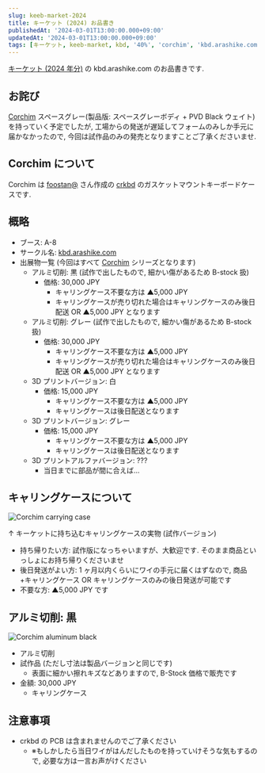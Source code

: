 ```yaml
---
slug: keeb-market-2024
title: キーケット (2024) お品書き
publishedAt: '2024-03-01T13:00:00.000+09:00'
updatedAt: '2024-03-01T13:00:00.000+09:00'
tags: [キーケット, keeb-market, kbd, '40%', 'corchim', 'kbd.arashike.com']
---
```


[キーケット (2024 年分)](https://keeb-market.jp/) の kbd.arashike.com のお品書きです.

## お詫び

[Corchim](https://kbd.arashike.com/corchim) スペースグレー(製品版: スペースグレーボディ + PVD Black ウェイト) を持っていく予定でしたが,
工場からの発送が遅延してフォームのみしか手元に届かなかったので, 今回は試作品のみの発売となりますことご了承くださいませ.

## Corchim について

Corchim は [foostan@](https://twitter.com/foostan) さん作成の [crkbd](https://github.com/foostan/crkbd) のガスケットマウントキーボードケースです.

## 概略

- ブース: A-8
- サークル名: [kbd.arashike.com](https://kbd.arashike.com)
- 出展物一覧 (今回はすべて [Corchim](https://kbd.arashike.com/corchim) シリーズとなります)
  - アルミ切削: 黒 (試作で出したもので, 細かい傷があるため B-stock 扱)
    - 価格: 30,000 JPY
      - キャリングケース不要な方は ▲5,000 JPY
      - キャリングケースが売り切れた場合はキャリングケースのみ後日配送 OR ▲5,000 JPY となります
  - アルミ切削: グレー (試作で出したもので, 細かい傷があるため B-stock 扱)
    - 価格: 30,000 JPY
      - キャリングケース不要な方は ▲5,000 JPY
      - キャリングケースが売り切れた場合はキャリングケースのみ後日配送 OR ▲5,000 JPY となります
  - 3D プリントバージョン: 白
    - 価格: 15,000 JPY
      - キャリングケース不要な方は ▲5,000 JPY
      - キャリングケースは後日配送となります
  - 3D プリントバージョン: グレー
    - 価格: 15,000 JPY
      - キャリングケース不要な方は ▲5,000 JPY
      - キャリングケースは後日配送となります
  - 3D プリントアルファバージョン: ???
    - 当日までに部品が間に合えば...

## キャリングケースについて

![Corchim carrying case](./carrying-case.jpg)

↑ キーケットに持ち込むキャリングケースの実物 (試作バージョン)

- 持ち帰りたい方: 試作版になっちゃいますが、大歓迎です. そのまま商品といっしょにお持ち帰りくださいませ
- 後日発送がよい方: 1 ヶ月以内くらいにワイの手元に届くはずなので, 商品+キャリングケース OR キャリングケースのみの後日発送が可能です
- 不要な方: ▲5,000 JPY です

## アルミ切削: 黒

![Corchim aluminum black](./aluminum-black.jpg)

- アルミ切削
- 試作品 (ただし寸法は製品バージョンと同じです)
  - 表面に細かい擦れキズなどありますので, B-Stock 価格で販売です
- 金額: 30,000 JPY
  - キャリングケース

## 注意事項

- crkbd の PCB は含まれませんのでご了承ください
  - ※もしかしたら当日ワイがはんだしたものを持っていけそうな気もするので, 必要な方は一言お声がけください
